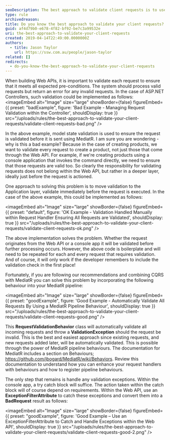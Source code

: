 ```yaml
---
seoDescription: The best approach to validate client requests is to use a MediatR pipeline behavior that automatically validates all incoming requests and throws a ValidationException if the request is invalid.
type: rule
archivedreason:
title: Do you know the best approach to validate your client requests?
guid: af4d79b0-e678-4f82-bf92-be7c3a99532e
uri: the-best-approach-to-validate-your-client-requests
created: 2019-04-14T22:49:00.0000000Z
authors:
  - title: Jason Taylor
    url: https://ssw.com.au/people/jason-taylor
related: []
redirects:
  - do-you-know-the-best-approach-to-validate-your-client-requests
---
```


When building Web APIs, it is important to validate each request to ensure that it meets all expected pre-conditions. The system should process valid requests but return an error for any invalid requests. In the case of ASP.NET Controllers, such validation could be implemented as follows:
<imageEmbed
  alt="Image"
  size="large"
  showBorder={false}
  figureEmbed={{
    preset: "badExample",
    figure: 'Bad Example - Managing Request Validation within the Controller',
    shouldDisplay: true
  }}
  src="/uploads/rules/the-best-approach-to-validate-your-client-requests/validate-client-requests-bad.png"
/>

In the above example, model state validation is used to ensure the request is validated before it is sent using MediatR. I am sure you are wondering - why is this a bad example? Because in the case of creating products, we want to validate every request to create a product, not just those that come through the Web API. For example, if we're creating products using a console application that invokes the command directly, we need to ensure that those requests are valid too. So clearly the responsibility for validating requests does not belong within the Web API, but rather in a deeper layer, ideally just before the request is actioned.

One approach to solving this problem is to move validation to the Application layer, validate immediately before the request is executed. In the case of the above example, this could be implemented as follows:


<imageEmbed
  alt="Image"
  size="large"
  showBorder={false}
  figureEmbed={{
    preset: "default",
    figure: 'OK Example - Validation Handled Manually within Request Handler Ensuring All Requests are Validated',
    shouldDisplay: true
  }}
  src="/uploads/rules/the-best-approach-to-validate-your-client-requests/validate-client-requests-ok.png"
/>

The above implementation solves the problem. Whether the request originates from the Web API or a console app it will be validated before further processing occurs. However, the above code is boilerplate and will need to be repeated for each and every request that requires validation. And of course, it will only work if the developer remembers to include the validation check in the first place!

Fortunately, if you are following our recommendations and combining CQRS with MediatR you can solve this problem by incorporating the following behaviour into your MediatR pipeline:

<imageEmbed
  alt="Image"
  size="large"
  showBorder={false}
  figureEmbed={{
    preset: "goodExample",
    figure: 'Good Example - Automatically Validate All Requests By Using a MediatR Pipeline Behaviour',
    shouldDisplay: true
  }}
  src="/uploads/rules/the-best-approach-to-validate-your-client-requests/validate-client-requests-good.png"
/>

This **RequestValidationBehavior** class will automatically validate all incoming requests and throw a **ValidationException** should the request be invalid. This is the best and easiest approach since existing requests, and new requests added later, will be automatically validated. This is possible through the power of MediatR pipeline behaviours. The documentation for MediatR includes a section on Behaviours; https://github.com/jbogard/MediatR/wiki/Behaviors. Review this documentation to understand how you can enhance your request handlers with behaviours and how to register pipeline behaviours.

The only step that remains is handle any validation exceptions. Within the console app, a try catch block will suffice. The action taken within the catch block will of course depend on requirements. Within the Web API, use an **ExceptionFilterAttribute** to catch these exceptions and convert them into a **BadRequest** result as follows:

<imageEmbed
  alt="Image"
  size="large"
  showBorder={false}
  figureEmbed={{
    preset: "goodExample",
    figure: 'Good Example – Use an ExceptionFilterAttribute to Catch and Handle Exceptions within the Web API',
    shouldDisplay: true
  }}
  src="/uploads/rules/the-best-approach-to-validate-your-client-requests/validate-client-requests-good-2.png"
/>